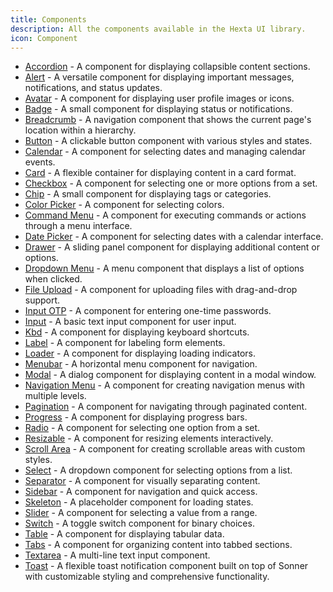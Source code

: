 ```yaml
---
title: Components
description: All the components available in the Hexta UI library.
icon: Component
---
```


- [Accordion](/docs/ui/accordion) - A component for displaying collapsible content sections.
- [Alert](/docs/ui/alert) - A versatile component for displaying important messages, notifications, and status updates.
- [Avatar](/docs/ui/avatar) - A component for displaying user profile images or icons.
- [Badge](/docs/ui/badge) - A small component for displaying status or notifications.
- [Breadcrumb](/docs/ui/breadcrumb) - A navigation component that shows the current page's location within a hierarchy.
- [Button](/docs/ui/button) - A clickable button component with various styles and states.
- [Calendar](/docs/ui/calender) - A component for selecting dates and managing calendar events.
- [Card](/docs/ui/card) - A flexible container for displaying content in a card format.
- [Checkbox](/docs/ui/checkbox) - A component for selecting one or more options from a set.
- [Chip](/docs/ui/chip) - A small component for displaying tags or categories.
- [Color Picker](/docs/ui/color-picker) - A component for selecting colors.
- [Command Menu](/docs/ui/command-menu) - A component for executing commands or actions through a menu interface.
- [Date Picker](/docs/ui/date-picker) - A component for selecting dates with a calendar interface.
- [Drawer](/docs/ui/drawer) - A sliding panel component for displaying additional content or options.
- [Dropdown Menu](/docs/ui/dropdown-menu) - A menu component that displays a list of options when clicked.
- [File Upload](/docs/ui/file-upload) - A component for uploading files with drag-and-drop support.
- [Input OTP](/docs/ui/input-otp) - A component for entering one-time passwords.
- [Input](/docs/ui/input) - A basic text input component for user input.
- [Kbd](/docs/ui/kbd) - A component for displaying keyboard shortcuts.
- [Label](/docs/ui/label) - A component for labeling form elements.
- [Loader](/docs/ui/loader) - A component for displaying loading indicators.
- [Menubar](/docs/ui/menubar) - A horizontal menu component for navigation.
- [Modal](/docs/ui/modal) - A dialog component for displaying content in a modal window.
- [Navigation Menu](/docs/ui/navigation-menu) - A component for creating navigation menus with multiple levels.
- [Pagination](/docs/ui/pagination) - A component for navigating through paginated content.
- [Progress](/docs/ui/progress) - A component for displaying progress bars.
- [Radio](/docs/ui/radio) - A component for selecting one option from a set.
- [Resizable](/docs/ui/resizable) - A component for resizing elements interactively.
- [Scroll Area](/docs/ui/scroll-area) - A component for creating scrollable areas with custom styles.
- [Select](/docs/ui/select) - A dropdown component for selecting options from a list.
- [Separator](/docs/ui/separator) - A component for visually separating content.
- [Sidebar](/docs/ui/sidebar) - A component for navigation and quick access.
- [Skeleton](/docs/ui/skeleton) - A placeholder component for loading states.
- [Slider](/docs/ui/slider) - A component for selecting a value from a range.
- [Switch](/docs/ui/switch) - A toggle switch component for binary choices.
- [Table](/docs/ui/table) - A component for displaying tabular data.
- [Tabs](/docs/ui/tabs) - A component for organizing content into tabbed sections.
- [Textarea](/docs/ui/textarea) - A multi-line text input component.
- [Toast](/docs/ui/toast) - A flexible toast notification component built on top of Sonner with customizable styling and comprehensive functionality.
